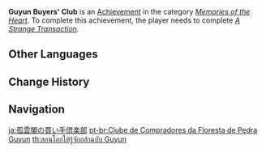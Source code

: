 {{Achievement Infobox
|title        = 
|id           = 84124
|order id     = 6911
|category     = Memories of the Heart
|description  = Find out the truth behind the deal Beidou's making.
|requirements = Complete ''[[Beneath the Surface#A Strange Transaction|A Strange Transaction]].''
|primogems    = 5
|tracking     = 
|hidden       = 1
|quest        = When the Crux Shines Bright
|topic        = 
}}
'''Guyun Buyers' Club''' is an [[Achievement]] in the category ''[[Memories of the Heart]]''. To complete this achievement, the player needs to complete ''[[Beneath the Surface#A Strange Transaction|A Strange Transaction]].''
<!--
==Trivia==

==Video Guides==
{{EVT
|video1   = 
|caption1 = 
}}
-->
==Other Languages==
{{Other Languages
|en      = Guyun Buyers' Club
|zhs     = 孤云阁买家俱乐部
|zhs_rm  = Gūyún-gé Mǎijiā Jùlèbù
|zht     = 孤雲閣買家俱樂部
|zht_rm  = Gūyún-gé Mǎijiā Jùlèbù
|zh_tl   = 
|ja      = 孤雲閣の買い手俱楽部
|ja_rm   = Ko'unkaku no Kaite Kurabu
|ja_tl   = 
|ko      = 고운각 매수자 클럽
|ko_rm   = Goun'gak Maesuja Keulleop
|ko_tl   = Guyun Fixers' Club
|es      = Club de Compradores de Guyun
|es_tl   = Guyun Buyers Club
|fr      = Club des acheteurs de Guyun
|fr_tl   = Guyun Buyers' Club
|ru      = Клуб покупателей Гуюнь
|ru_tl   = Guyun Buyers' Club
|th      = สอนโลกให้รู้จักกล้าฉบับ Guyun
|th_rm   = 
|th_tl   = 
|vi      = Hội Mua Bán Cô Vân Các
|vi_tl   = 
|de      = Guyun-Käuferclub
|de_tl   = Guyun Buyers' Club
|id      = Klub Pembeli Guyun
|id_tl   = Guyun Buyers' Club
|pt      = Clube de Compradores da Floresta de Pedra Guyun
|pt_tl   = 
|tr      = Guyun Alıcılar Kulübü
|tr_tl   = 
|it      = Club di acquirenti di Guyun
|it_tl   = 
}}

==Change History==
{{Change History|2.3}}
<!--
==References==
{{Reflist}}
-->
==Navigation==
{{Achievement Navbox|Memories of the Heart}}

[[ja:孤雲閣の買い手倶楽部]]
[[pt-br:Clube de Compradores da Floresta de Pedra Guyun]]
[[th:สอนโลกให้รู้จักกล้าฉบับ Guyun]]